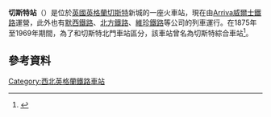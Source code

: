 {{About|英格蘭切斯特的火車站|多倫多地鐵站|切斯特站 (多倫多地鐵)}}
'''切斯特站'''（{{lang-en|Chester railway station}}）是位於[[英國|英國]][[英格蘭|英格蘭]][[切斯特|切斯特]]新城的一座火車站，現在由[[Arriva威爾士鐵路|Arriva威爾士鐵路]]運營，此外也有[[默西鐵路|默西鐵路]]、[[北方鐵路|北方鐵路]]、[[維珍鐵路|維珍鐵路]]等公司的列車運行。在1875年至1969年期間，為了和切斯特北門車站區分，該車站曾名為切斯特綜合車站<ref>{{cite journal |editor1-first=J.N. |editor1-last=Slater |date=July 1974 |title=Notes and News: Western's last "General" |url=https://archive.org/details/sim_railway-magazine_1974-07_120_879/page/361 |journal=[[The_Railway_Magazine|Railway Magazine]] |volume=120 |issue=879 |publisher=IPC Transport Press Ltd |location=London |issn=0033-8923 |page=361 }}</ref>。

==參考資料==
{{Reflist}}
{{Commons category|Chester railway station}}
[[Category:西北英格蘭鐵路車站|Category:西北英格蘭鐵路車站]]